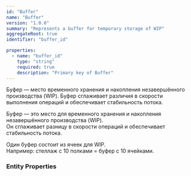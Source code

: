 ```yaml
---
id: "Buffer"
name: "Buffer"
version: "1.0.0"
summary: "Represents a buffer for temporary storage of WIP"
aggregateRoot: true
identifier: "buffer_id"

properties:
  - name: "buffer_id"
    type: "string"
    required: true
    description: "Primary key of Buffer"
---
```


Буфер — место временного хранения и накопления незавершённого производства (WIP). Буфер сглаживает различия в скорости выполнения операций и обеспечивает стабильность потока.

Буфер — это место для временного хранения и накопления незавершённого производства (WIP).  
Он сглаживает разницу в скорости операций и обеспечивает стабильность потока.

Один буфер состоит из ячеек для WIP.  
Например: стеллаж с 10 полками = буфер с 10 ячейками.

### Entity Properties
<EntityPropertiesTable />
